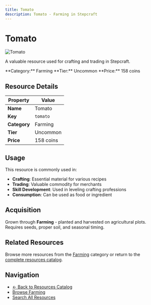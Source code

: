 ```yaml
---
title: Tomato
description: Tomato - Farming in Stepcraft
---
```


# Tomato

<div className="flex items-start gap-6 mb-8">
  <div className="flex-shrink-0">
    <img src="/assets/resources/farming/tomato.png" alt="Tomato" className="w-24 h-24 border rounded-lg" />
  </div>
  <div className="flex-1">
    <div className="space-y-2">
      <p className="text-lg text-muted-foreground">A valuable resource used for crafting and trading in Stepcraft.</p>
      <div className="flex flex-wrap gap-4 text-sm">
        <span className="px-2 py-1 bg-blue-100 dark:bg-blue-900 rounded-md">
          **Category:** Farming
        </span>
        <span className="px-2 py-1 bg-green-100 dark:bg-green-900 rounded-md">
          **Tier:** Uncommon
        </span>
        <span className="px-2 py-1 bg-green-100 dark:bg-green-900 rounded-md">
          **Price:** 158 coins
        </span>
      </div>
    </div>
  </div>
</div>

## Resource Details

| Property | Value |
|----------|-------|
| **Name** | Tomato |
| **Key** | `tomato` |
| **Category** | Farming |
| **Tier** | Uncommon |
| **Price** | 158 coins |


## Usage

This resource is commonly used in:

- **Crafting**: Essential material for various recipes
- **Trading**: Valuable commodity for merchants
- **Skill Development**: Used in leveling crafting professions
- **Consumption**: Can be used as food or ingredient

## Acquisition

Grown through **Farming** - planted and harvested on agricultural plots. Requires seeds, proper soil, and seasonal timing.

## Related Resources

Browse more resources from the [Farming](/docs/resources#farming) category or return to the [complete resources catalog](/docs/resources).

## Navigation

- [← Back to Resources Catalog](/docs/resources)
- [Browse Farming](/docs/resources#farming)
- [Search All Resources](/search)
